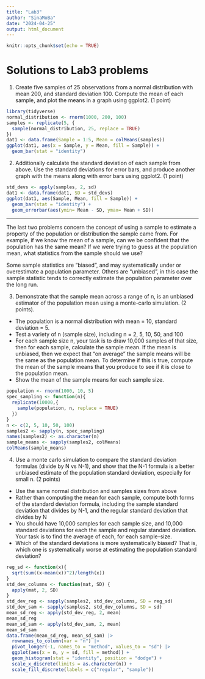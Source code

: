 ```yaml
---
title: "Lab3"
author: "SinaMoBa"
date: "2024-04-25"
output: html_document
---
```


```r
knitr::opts_chunk$set(echo = TRUE)
```

# Solutions to Lab3 problems

1.  Create five samples of 25 observations from a normal distribution with mean 200, and standard deviation 100. Compute the mean of each sample, and plot the means in a graph using ggplot2. (1 point)

```r
library(tidyverse)
normal_distribution <- rnorm(1000, 200, 100)
samples <- replicate(5, {
  sample(normal_distribution, 25, replace = TRUE)
})
dat1 <- data.frame(Sample = 1:5, Mean = colMeans(samples))
ggplot(dat1, aes(x = Sample, y = Mean, fill = Sample)) +
  geom_bar(stat = "identity")
```

2.  Additionally calculate the standard deviation of each sample from above. Use the standard deviations for error bars, and produce another graph with the means along with error bars using ggplot2. (1 point)
```r
std_devs <- apply(samples, 2, sd)
dat1 <- data.frame(dat1, SD = std_devs)
ggplot(dat1, aes(Sample, Mean, fill = Sample)) + 
  geom_bar(stat = "identity") + 
  geom_errorbar(aes(ymin= Mean - SD, ymax= Mean + SD))
```

---

The last two problems concern the concept of using a sample to estimate a property of the population or distribution the sample came from. For example, if we know the mean of a sample, can we be confident that the population has the same mean? If we were trying to guess at the population mean, what statistics from the sample should we use?

Some sample statistics are “biased”, and may systematically under or overestimate a population parameter. Others are “unbiased”, in this case the sample statistic tends to correctly estimate the population parameter over the long run.

3.  Demonstrate that the sample mean across a range of n, is an unbiased estimator of the population mean using a monte-carlo simulation. (2 points).

-   The population is a normal distribution with mean = 10, standard deviation = 5.
-   Test a variety of n (sample size), including n = 2, 5, 10, 50, and 100
-   For each sample size n, your task is to draw 10,000 samples of that size, then for each sample, calculate the sample mean. If the mean is unbiased, then we expect that “on average” the sample means will be the same as the population mean. To determine if this is true, compute the mean of the sample means that you produce to see if it is close to the population mean.
-   Show the mean of the sample means for each sample size.

```r
population <- rnorm(1000, 10, 5)
spec_sampling <- function(n){
  replicate(10000,{
    sample(population, n, replace = TRUE)
  })
}
n <- c(2, 5, 10, 50, 100)
samples2 <- sapply(n, spec_sampling)
names(samples2) <- as.character(n)
sample_means <- sapply(samples2, colMeans)
colMeans(sample_means)
```

4.  Use a monte carlo simulation to compare the standard deviation formulas (divide by N vs N-1), and show that the N-1 formula is a better unbiased estimate of the population standard deviation, especially for small n. (2 points)

-   Use the same normal distribution and samples sizes from above
-   Rather than computing the mean for each sample, compute both forms of the standard deviation formula, including the sample standard deviation that divides by N-1, and the regular standard deviation that divides by N
-   You should have 10,000 samples for each sample size, and 10,000 standard deviations for each the sample and regular standard deviation. Your task is to find the average of each, for each sample-size.
-   Which of the standard deviations is more systematically biased? That is, which one is systematically worse at estimating the population standard deviation?

```r
reg_sd <- function(x){
  sqrt(sum((x-mean(x))^2)/length(x))
}
std_dev_columns <- function(mat, SD) {
  apply(mat, 2, SD)
}
std_dev_reg <- sapply(samples2, std_dev_columns, SD = reg_sd)
std_dev_sam <- sapply(samples2, std_dev_columns, SD = sd)
mean_sd_reg <- apply(std_dev_reg, 2, mean)
mean_sd_reg
mean_sd_sam <- apply(std_dev_sam, 2, mean)
mean_sd_sam
data.frame(mean_sd_reg, mean_sd_sam) |> 
  rownames_to_column(var = "n") |>
  pivot_longer(-1, names_to = "method", values_to = "sd") |>
  ggplot(aes(x = n, y = sd, fill = method)) + 
  geom_histogram(stat = "identity", position = "dodge") +
  scale_x_discrete(limits = as.character(n)) +
  scale_fill_discrete(labels = c("regular", "sample"))
```
